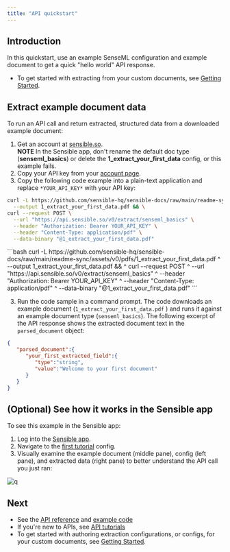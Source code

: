 ```yaml
---
title: "API quickstart"
---
```


## Introduction

In this quickstart, use an example SenseML configuration and example document to get a quick "hello world" API response. 

* To get started with extracting from your custom documents, see [Getting Started](/welcome/getting-started-ai).

## Extract example document data

To run an API call and return extracted, structured data from a downloaded example document: 

1. Get an account at [sensible.so](https://app.sensible.so/register).  
**NOTE** In the Sensible app, don't rename the default doc type (**senseml\_basics**) or delete the **1\_extract\_your\_first\_data** config, or this example fails.
2. Copy your API key from your [account page](https://app.sensible.so/account/).
3. Copy the following code example into a plain-text application and replace `*YOUR_API_KEY*` with your API key:

<Tabs>
  <Tab title="Linux/Mac">

```bash
curl -L https://github.com/sensible-hq/sensible-docs/raw/main/readme-sync/assets/v0/pdfs/1_extract_your_first_data.pdf \
  --output 1_extract_your_first_data.pdf && \
curl --request POST \
  --url "https://api.sensible.so/v0/extract/senseml_basics" \
  --header "Authorization: Bearer YOUR_API_KEY" \
  --header "Content-Type: application/pdf" \
  --data-binary "@1_extract_your_first_data.pdf"
```  
</Tab>

  <Tab title="Windows">
```bash
curl -L https://github.com/sensible-hq/sensible-docs/raw/main/readme-sync/assets/v0/pdfs/1_extract_your_first_data.pdf ^
  --output 1_extract_your_first_data.pdf && ^
curl --request POST ^
  --url "https://api.sensible.so/v0/extract/senseml_basics" ^
  --header "Authorization: Bearer YOUR_API_KEY" ^
  --header "Content-Type: application/pdf" ^
  --data-binary "@1_extract_your_first_data.pdf"
```  
</Tab>

</Tabs>




3. Run the code sample in a command prompt. The code downloads an example document (`1_extract_your_first_data.pdf` ) and runs it against an example document type (`senseml_basics`). The following excerpt of the API response shows the extracted document text in the `parsed_document` object:


```json JSON
{
   "parsed_document":{
      "your_first_extracted_field":{
         "type":"string",
         "value":"Welcome to your first document"
      }
   }
}
```
## (Optional) See how it works in the Sensible app

To see this example in the Sensible app:

1. Log into the [Sensible app](https://app.sensible.so/signin/).
2. Navigate to the [first tutorial](https://app.sensible.so/editor/?d=senseml%5Fbasics&c=1%5Fextract%5Fyour%5Ffirst%5Fdata&g=1%5Fextract%5Fyour%5Ffirst%5Fdata) config.
3. Visually examine the example document (middle pane), config (left pane), and extracted data (right pane) to better understand the API call you just ran:

![q](/images/quick_1.png) 

## Next

* See the [API reference](/api-reference/introduction) and [example code](https://github.com/sensible-hq/sensible-code-examples)
* If you're new to APIs, see [API tutorials](/api-guides/api-tutorial/index)
* To get started with authoring extraction configurations, or configs, for your custom documents, see [Getting Started](/welcome/getting-started-ai).